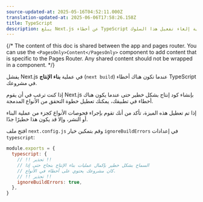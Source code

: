 ```yaml
---
source-updated-at: 2025-05-16T04:52:11.000Z
translation-updated-at: 2025-06-06T17:58:26.158Z
title: TypeScript
description: يبلغ Next.js عن أخطاء TypeScript بشكل افتراضي. تعلم هنا كيفية إلغاء تفعيل هذا السلوك.
---
```


{/* The content of this doc is shared between the app and pages router. You can use the `<PagesOnly>Content</PagesOnly>` component to add content that is specific to the Pages Router. Any shared content should not be wrapped in a component. */}

يفشل Next.js في عملية **بناء الإنتاج** (`next build`) عندما تكون هناك أخطاء TypeScript في مشروعك.

إذا كنت ترغب في أن يقوم Next.js بإنشاء كود إنتاج بشكل خطير حتى عندما يكون هناك أخطاء في تطبيقك، يمكنك تعطيل خطوة التحقق من الأنواع المدمجة.

إذا تم تعطيل هذه الميزة، تأكد من أنك تقوم بإجراء فحوصات الأنواع كجزء من عملية البناء أو النشر، وإلا قد يكون هذا خطيرًا جدًا.

افتح ملف `next.config.js` وقم بتمكين خيار `ignoreBuildErrors` في إعدادات `typescript`:

```js filename="next.config.js"
module.exports = {
  typescript: {
    // !! تحذير !!
    // السماح بشكل خطير بإكمال عمليات بناء الإنتاج بنجاح حتى إذا
    // كان مشروعك يحتوي على أخطاء في الأنواع.
    // !! تحذير !!
    ignoreBuildErrors: true,
  },
}
```